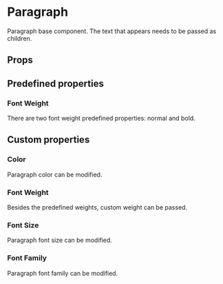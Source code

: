
<Meta of={Stories} />

# Paragraph

Paragraph base component. The text that appears needs to be passed as children.

## Props

<ArgTypes />

## Predefined properties

### Font Weight

There are two font weight predefined properties: normal and bold.

<Canvas of={Stories.PredefinedFontWeight} withToolbar />

## Custom properties

### Color

Paragraph color can be modified.

<Canvas of={Stories.Color} withToolbar />

### Font Weight

Besides the predefined weights, custom weight can be passed.

<Canvas of={Stories.CustomFontWeight} withToolbar />

### Font Size

Paragraph font size can be modified.

<Canvas of={Stories.FontSize} withToolbar />

### Font Family

Paragraph font family can be modified.

<Canvas of={Stories.FontFamily} withToolbar />
